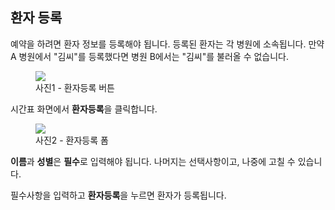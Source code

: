 
## 환자 등록

예약을 하려면 환자 정보를 등록해야 됩니다. 등록된 환자는 각 병원에 소속됩니다. 만약 A 병원에서 "김씨"를 등록했다면 병원 B에서는 "김씨"를 불러올 수 없습니다.

<figure className="flex flex-col items-center">
  <img
    src={img1}
    className="mdx-img h-[37px] w-full sm:h-[40px] md:h-[53px] lg:h-[70px]"
  />
  <figcaption>사진1 - 환자등록 버튼</figcaption>
</figure>

시간표 화면에서 **환자등록**을 클릭합니다.

<figure className="flex flex-col items-center">
  <img src={img2} className="mdx-img h-[334px] w-[320px]" />
  <figcaption>사진2 - 환자등록 폼</figcaption>
</figure>

**이름**과 **성별**은 **필수**로 입력해야 됩니다. 나머지는 선택사항이고, 나중에 고칠 수 있습니다.

필수사항을 입력하고 **환자등록**을 누르면 환자가 등록됩니다.
